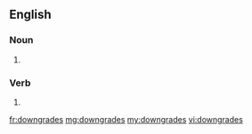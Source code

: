 ==English==

===Noun===
{{head|en|plural}}

# {{plural of|downgrade|lang=en}}

===Verb===
{{head|en}}

# {{en-third-person singular of|downgrade}}

[[fr:downgrades]]
[[mg:downgrades]]
[[my:downgrades]]
[[vi:downgrades]]
